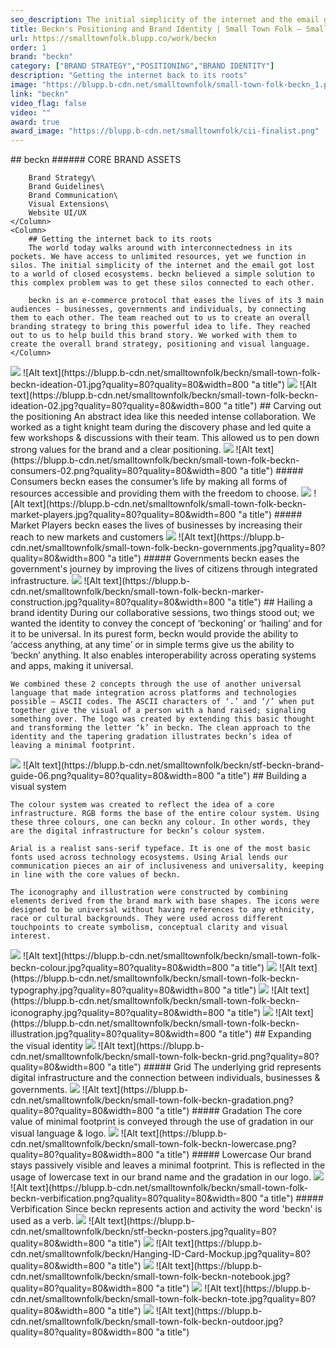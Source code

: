 ```yaml
---
seo_description: The initial simplicity of the internet and the email got lost to a world of closed ecosystems. Beckn believed a simple solution to this complex problem was to get these silos connected to each other.
title: Beckn's Positioning and Brand Identity | Small Town Folk — Small Town Folk
url: https://smalltownfolk.blupp.co/work/beckn
order: 1
brand: "beckn"
category: ["BRAND STRATEGY","POSITIONING","BRAND IDENTITY"]
description: "Getting the internet back to its roots"
image: "https://blupp.b-cdn.net/smalltownfolk/small-town-folk-beckn_1.png?quality=80"
link: "beckn"
video_flag: false
video: ""
award: true
award_image: "https://blupp.b-cdn.net/smalltownfolk/cii-finalist.png"
---
```


<Column2>
    <Column>
        ## beckn
        ###### CORE BRAND ASSETS

        Brand Strategy\
        Brand Guidelines\
        Brand Communication\
        Visual Extensions\
        Website UI/UX
    </Column>
    <Column>
        ## Getting the internet back to its roots
        The world today walks around with interconnectedness in its pockets. We have access to unlimited resources, yet we function in silos. The initial simplicity of the internet and the email got lost to a world of closed ecosystems. beckn believed a simple solution to this complex problem was to get these silos connected to each other.

        beckn is an e-commerce protocol that eases the lives of its 3 main audiences - businesses, governments and individuals, by connecting them to each other. The team reached out to us to create an overall branding strategy to bring this powerful idea to life. They reached out to us to help build this brand story. We worked with them to create the overall brand strategy, positioning and visual language.
    </Column>
</Column2>

<Column2>
    <Column>
        <img
        src={ CDN_LINK + "amintiri/tasveerien-amintiri-identity.jpg?quality=" + IMAGE_QUALITY }
        alt="amintiri a bake down memory lane"
        class="w-full h-full"
        />
        ![Alt text](https://blupp.b-cdn.net/smalltownfolk/beckn/small-town-folk-beckn-ideation-01.jpg?quality=80?quality=80&width=800 "a title")
    </Column>
    <Column>
        <img
        src={ CDN_LINK + "amintiri/tasveerien-amintiri-identity.jpg?quality=" + IMAGE_QUALITY }
        alt="amintiri a bake down memory lane"
        class="w-full h-full"
        />
        ![Alt text](https://blupp.b-cdn.net/smalltownfolk/beckn/small-town-folk-beckn-ideation-02.jpg?quality=80?quality=80&width=800 "a title")
    </Column>
</Column2>


<Column>
    ## Carving out the positioning
    An abstract idea like this needed intense collaboration. We worked as a tight knight team during the discovery phase and led quite a few workshops & discussions with their team. This allowed us to pen down strong values for the brand and a clear positioning.
</Column>

<Column3>
    <Column>
        <img
            src={ CDN_LINK + "amintiri/tasveerien-amintiri-identity.jpg?quality=" + IMAGE_QUALITY }
            alt="amintiri a bake down memory lane"
            class="w-full h-full"
        />
        ![Alt text](https://blupp.b-cdn.net/smalltownfolk/beckn/small-town-folk-beckn-consumers-02.png?quality=80?quality=80&width=800 "a title")
        ##### Consumers
        beckn eases the consumer’s life by making all forms of resources accessible and providing them with the freedom to choose.
    </Column>
    <Column>
        <img
        src={ CDN_LINK + "amintiri/tasveerien-amintiri-identity.jpg?quality=" + IMAGE_QUALITY }
        alt="amintiri a bake down memory lane"
        class="w-full h-full"
    />
        ![Alt text](https://blupp.b-cdn.net/smalltownfolk/small-town-folk-beckn-market-players.jpg?quality=80?quality=80&width=800 "a title")
        ##### Market Players
        beckn eases the lives of businesses by increasing their reach to new markets and customers
    </Column>
    <Column>
        <img
        src={ CDN_LINK + "amintiri/tasveerien-amintiri-identity.jpg?quality=" + IMAGE_QUALITY }
        alt="amintiri a bake down memory lane"
        class="w-full h-full"
    />
        ![Alt text](https://blupp.b-cdn.net/smalltownfolk/small-town-folk-beckn-governments.jpg?quality=80?quality=80&width=800 "a title")
        ##### Governments
        beckn eases the government's journey by improving the lives of citizens through integrated infrastructure.
    </Column>
</Column3>

<Column>
    <img
        src={ CDN_LINK + "amintiri/tasveerien-amintiri-identity.jpg?quality=" + IMAGE_QUALITY }
        alt="amintiri a bake down memory lane"
        class="w-full h-full"
    />
    ![Alt text](https://blupp.b-cdn.net/smalltownfolk/beckn/small-town-folk-beckn-marker-construction.jpg?quality=80?quality=80&width=800 "a title")
</Column>

<Column>
    ## Hailing a brand identity
    During our collaborative sessions, two things stood out; we wanted the identity to convey the concept of ‘beckoning’ or ‘hailing’ and for it to be universal. In its purest form, beckn would provide the ability to ‘access anything, at any time’ or in simple terms give us the ability to ‘beckn’ anything. It also enables interoperability across operating systems and apps, making it universal.

    We combined these 2 concepts through the use of another universal language that made integration across platforms and technologies possible – ASCII codes. The ASCII characters of ‘.’ and ‘/’ when put together give the visual of a person with a hand raised; signaling something over. The logo was created by extending this basic thought and transforming the letter ‘k’ in beckn. The clean approach to the identity and the tapering gradation illustrates beckn’s idea of leaving a minimal footprint.
</Column>

<Column>
    <img
        src={ CDN_LINK + "amintiri/tasveerien-amintiri-identity.jpg?quality=" + IMAGE_QUALITY }
        alt="amintiri a bake down memory lane"
        class="w-full h-full"
    />
    ![Alt text](https://blupp.b-cdn.net/smalltownfolk/beckn/stf-beckn-brand-guide-06.png?quality=80?quality=80&width=800 "a title")
</Column>

<Column>
    ## Building a visual system

    The colour system was created to reflect the idea of a core infrastructure. RGB forms the base of the entire colour system. Using these three colours, one can beckn any colour. In other words, they are the digital infrastructure for beckn’s colour system.

    Arial is a realist sans-serif typeface. It is one of the most basic fonts used across technology ecosystems. Using Arial lends our communication pieces an air of inclusiveness and universality, keeping in line with the core values of beckn.

    The iconography and illustration were constructed by combining elements derived from the brand mark with base shapes. The icons were designed to be universal without having references to any ethnicity, race or cultural backgrounds. They were used across different touchpoints to create symbolism, conceptual clarity and visual interest.
</Column>

<Column2>
    <Column>
        <img
        src={ CDN_LINK + "amintiri/tasveerien-amintiri-identity.jpg?quality=" + IMAGE_QUALITY }
        alt="amintiri a bake down memory lane"
        class="w-full h-full"
    />
        ![Alt text](https://blupp.b-cdn.net/smalltownfolk/beckn/small-town-folk-beckn-colour.jpg?quality=80?quality=80&width=800 "a title")
    </Column>
    <Column>
            <img
        src={ CDN_LINK + "amintiri/tasveerien-amintiri-identity.jpg?quality=" + IMAGE_QUALITY }
        alt="amintiri a bake down memory lane"
        class="w-full h-full"
    />
        ![Alt text](https://blupp.b-cdn.net/smalltownfolk/beckn/small-town-folk-beckn-typography.jpg?quality=80?quality=80&width=800 "a title")
    </Column>
</Column2>

<Column2>
    <Column>
        <img
        src={ CDN_LINK + "amintiri/tasveerien-amintiri-identity.jpg?quality=" + IMAGE_QUALITY }
        alt="amintiri a bake down memory lane"
        class="w-full h-full"
    />
        ![Alt text](https://blupp.b-cdn.net/smalltownfolk/beckn/small-town-folk-beckn-iconography.jpg?quality=80?quality=80&width=800 "a title")
    </Column>
    <Column>
        <img
        src={ CDN_LINK + "amintiri/tasveerien-amintiri-identity.jpg?quality=" + IMAGE_QUALITY }
        alt="amintiri a bake down memory lane"
        class="w-full h-full"
    />
        ![Alt text](https://blupp.b-cdn.net/smalltownfolk/beckn/small-town-folk-beckn-illustration.jpg?quality=80?quality=80&width=800 "a title")
    </Column>
</Column2>

<Column>
    ## Expanding the visual identity
</Column>

<Column4>
    <Column>
        <img
        src={ CDN_LINK + "amintiri/tasveerien-amintiri-identity.jpg?quality=" + IMAGE_QUALITY }
        alt="amintiri a bake down memory lane"
        class="w-full h-full"
    />
        ![Alt text](https://blupp.b-cdn.net/smalltownfolk/beckn/small-town-folk-beckn-grid.png?quality=80?quality=80&width=800 "a title")
        ##### Grid
        The underlying grid represents digital infrastructure and the connection between individuals, businesses & governments.
    </Column>
    <Column>
        <img
        src={ CDN_LINK + "amintiri/tasveerien-amintiri-identity.jpg?quality=" + IMAGE_QUALITY }
        alt="amintiri a bake down memory lane"
        class="w-full h-full"
    />
        ![Alt text](https://blupp.b-cdn.net/smalltownfolk/beckn/small-town-folk-beckn-gradation.png?quality=80?quality=80&width=800 "a title")
        ##### Gradation
        The core value of minimal footprint is conveyed through the use of gradation in our visual language & logo.
    </Column>
    <Column>
        <img
        src={ CDN_LINK + "amintiri/tasveerien-amintiri-identity.jpg?quality=" + IMAGE_QUALITY }
        alt="amintiri a bake down memory lane"
        class="w-full h-full"
    />
        ![Alt text](https://blupp.b-cdn.net/smalltownfolk/beckn/small-town-folk-beckn-lowercase.png?quality=80?quality=80&width=800 "a title")
        ##### Lowercase
        Our brand stays passively visible and leaves a minimal footprint. This is reflected in the usage of lowercase text in our brand name and the gradation in our logo.
    </Column>
    <Column>
        <img
        src={ CDN_LINK + "amintiri/tasveerien-amintiri-identity.jpg?quality=" + IMAGE_QUALITY }
        alt="amintiri a bake down memory lane"
        class="w-full h-full"
    />
        ![Alt text](https://blupp.b-cdn.net/smalltownfolk/beckn/small-town-folk-beckn-verbification.png?quality=80?quality=80&width=800 "a title")
        ##### Verbification
        Since beckn represents action and activity the word 'beckn' is used as a verb.
    </Column>
</Column4>

<Column>
    <img
        src={ CDN_LINK + "amintiri/tasveerien-amintiri-identity.jpg?quality=" + IMAGE_QUALITY }
        alt="amintiri a bake down memory lane"
        class="w-full h-full"
    />
        ![Alt text](https://blupp.b-cdn.net/smalltownfolk/beckn/stf-beckn-posters.jpg?quality=80?quality=80&width=800 "a title")
</Column>

<Column3>
    <Column>
        <img
        src={ CDN_LINK + "amintiri/tasveerien-amintiri-identity.jpg?quality=" + IMAGE_QUALITY }
        alt="amintiri a bake down memory lane"
        class="w-full h-full"
    />
        ![Alt text](https://blupp.b-cdn.net/smalltownfolk/beckn/Hanging-ID-Card-Mockup.jpg?quality=80?quality=80&width=800 "a title")
    </Column>
    <Column>
        <img
        src={ CDN_LINK + "amintiri/tasveerien-amintiri-identity.jpg?quality=" + IMAGE_QUALITY }
        alt="amintiri a bake down memory lane"
        class="w-full h-full"
    />
        ![Alt text](https://blupp.b-cdn.net/smalltownfolk/beckn/small-town-folk-beckn-notebook.jpg?quality=80?quality=80&width=800 "a title")
    </Column>
    <Column>
        <img
        src={ CDN_LINK + "amintiri/tasveerien-amintiri-identity.jpg?quality=" + IMAGE_QUALITY }
        alt="amintiri a bake down memory lane"
        class="w-full h-full"
    />
        ![Alt text](https://blupp.b-cdn.net/smalltownfolk/beckn/small-town-folk-beckn-tote.jpg?quality=80?quality=80&width=800 "a title")
    </Column>
</Column3>

<Column>
    <img
        src={ CDN_LINK + "amintiri/tasveerien-amintiri-identity.jpg?quality=" + IMAGE_QUALITY }
        alt="amintiri a bake down memory lane"
        class="w-full h-full"
    />
        ![Alt text](https://blupp.b-cdn.net/smalltownfolk/beckn/small-town-folk-beckn-outdoor.jpg?quality=80?quality=80&width=800 "a title")
</Column>